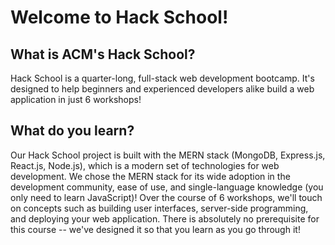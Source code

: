 # Welcome to Hack School!


## What is ACM's Hack School?
Hack School is a quarter-long, full-stack web development bootcamp. It's designed to help beginners and experienced developers alike build
a web application in just 6 workshops!


## What do you learn?
Our Hack School project is built with the MERN stack (MongoDB, Express.js, React.js, Node.js), which is a modern set of technologies for web development.
We chose the MERN stack for its wide adoption in the development community, ease of use, and single-language knowledge (you only need to learn JavaScript)! Over the course of 6 workshops, we'll touch on concepts such as building user interfaces, server-side programming, and deploying your web application. There is absolutely no
prerequisite for this course -- we've designed it so that you learn as you go through it!
